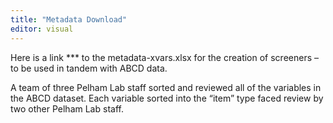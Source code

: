 ```yaml
---
title: "Metadata Download"
editor: visual
---
```


Here is a link \*\*\* to the metadata-xvars.xlsx for the creation of screeners – to be used in tandem with ABCD data.

A team of three Pelham Lab staff sorted and reviewed all of the variables in the ABCD dataset. Each variable sorted into the "item" type faced review by two other Pelham Lab staff.
